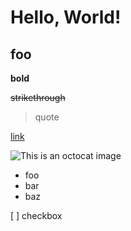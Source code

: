# Hello, World!

## foo

**bold**

~~strikethrough~~

> quote

[link](https://chris.lu)

![This is an octocat image](https://myoctocat.com/assets/images/base-octocat.svg)

* foo
* bar
* baz

[ ] checkbox